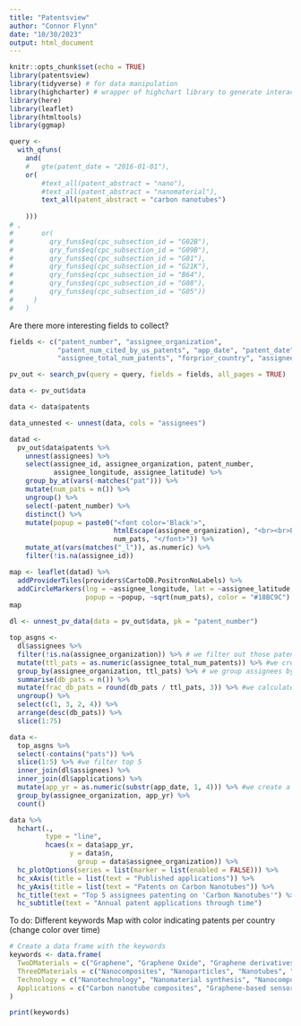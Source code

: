 ```yaml
---
title: "Patentsview"
author: "Connor Flynn"
date: "10/30/2023"
output: html_document
---
```


```r
knitr::opts_chunk$set(echo = TRUE)
library(patentsview)
library(tidyverse) # for data manipulation
library(highcharter) # wrapper of highchart library to generate interactive visualisations
library(here)
library(leaflet)
library(htmltools)
library(ggmap)
```

```r

query <- 
  with_qfuns(
    and(
    #   gte(patent_date = "2016-01-01"),
    or(
        #text_all(patent_abstract = "nano"),
        #text_all(patent_abstract = "nanomaterial"),
        text_all(patent_abstract = "carbon nanotubes")
        
    )))
# ,
#       or(
#         qry_funs$eq(cpc_subsection_id = "G02B"),
#         qry_funs$eq(cpc_subsection_id = "G09B"),
#         qry_funs$eq(cpc_subsection_id = "G01"),
#         qry_funs$eq(cpc_subsection_id = "G21K"),
#         qry_funs$eq(cpc_subsection_id = "B64"),
#         qry_funs$eq(cpc_subsection_id = "G08"),
#         qry_funs$eq(cpc_subsection_id = "G05"))
#     )
#   )
```

Are there more interesting fields to collect?


```r
fields <- c("patent_number", "assignee_organization",
            "patent_num_cited_by_us_patents", "app_date", "patent_date",
            "assignee_total_num_patents", "forprior_country", "assignee_id", "assignee_longitude", "assignee_latitude")
```

```r
pv_out <- search_pv(query = query, fields = fields, all_pages = TRUE)
```



```r
data <- pv_out$data

data <- data$patents
```


```r
data_unnested <- unnest(data, cols = "assignees")
```


```r
datad <-
  pv_out$data$patents %>%
    unnest(assignees) %>%
    select(assignee_id, assignee_organization, patent_number,
           assignee_longitude, assignee_latitude) %>%
    group_by_at(vars(-matches("pat"))) %>%
    mutate(num_pats = n()) %>%
    ungroup() %>%
    select(-patent_number) %>%
    distinct() %>%
    mutate(popup = paste0("<font color='Black'>",
                          htmlEscape(assignee_organization), "<br><br>Patents:",
                          num_pats, "</font>")) %>%
    mutate_at(vars(matches("_l")), as.numeric) %>%
    filter(!is.na(assignee_id))

map <- leaflet(datad) %>%
  addProviderTiles(providers$CartoDB.PositronNoLabels) %>%
  addCircleMarkers(lng = ~assignee_longitude, lat = ~assignee_latitude,
                   popup = ~popup, ~sqrt(num_pats), color = "#18BC9C")
map
```



```r
dl <- unnest_pv_data(data = pv_out$data, pk = "patent_number")
```

```r
top_asgns <-
  dl$assignees %>%
  filter(!is.na(assignee_organization)) %>% # we filter out those patents that are assigned to an inventor without an organization (we want only organizations)
  mutate(ttl_pats = as.numeric(assignee_total_num_patents)) %>% #we create a numeric column (ttl_pats) with total number of patents of assignee
  group_by(assignee_organization, ttl_pats) %>% # we group assignees by total number of patents (ttl_pats)
  summarise(db_pats = n()) %>%
  mutate(frac_db_pats = round(db_pats / ttl_pats, 3)) %>% #we calculate the fraction of patents from the total patents each assignee has
  ungroup() %>%
  select(c(1, 3, 2, 4)) %>%
  arrange(desc(db_pats)) %>%
  slice(1:75)
```

```r
data <-
  top_asgns %>%
  select(-contains("pats")) %>%
  slice(1:5) %>% #we filter top 5
  inner_join(dl$assignees) %>%
  inner_join(dl$applications) %>%
  mutate(app_yr = as.numeric(substr(app_date, 1, 4))) %>% #we create a new column taking only the year form the date
  group_by(assignee_organization, app_yr) %>%
  count()
```

```r

data %>% 
  hchart(., 
         type = "line", 
         hcaes(x = data$app_yr, 
               y = data$n,
                 group = data$assignee_organization)) %>%
  hc_plotOptions(series = list(marker = list(enabled = FALSE))) %>%
  hc_xAxis(title = list(text = "Published applications")) %>%
  hc_yAxis(title = list(text = "Patents on Carbon Nanotubes")) %>%
  hc_title(text = "Top 5 assignees patenting on 'Carbon Nanotubes'") %>%
  hc_subtitle(text = "Annual patent applications through time")

```

To do: 
Different keywords
Map with color indicating patents per country (change color over time)

```r
# Create a data frame with the keywords
keywords <- data.frame(
  TwoDMaterials = c("Graphene", "Graphene Oxide", "Graphene derivatives", "Transition Metal Dichalcogenides", "Boron Nitride", "Phosphorene", "Sillicene", "Stanene", "MXene", "Black phosphorus"),
  ThreeDMaterials = c("Nanocomposites", "Nanoparticles", "Nanotubes", "Nanowires", "Nanorods", "Nanofibers", "Quantom Dots", "Nanoclays", "Nanoplates", "Nanocapsules"),
  Technology = c("Nanotechnology", "Nanomaterial synthesis", "Nanocomposite materials", "Nanoelectronics", "Nanophotonics", "Nanomechanics", "Nanosensors", "Nanocarriers", "3D Printing", "Nanomedicine"),
  Applications = c("Carbon nanotube composites", "Graphene-based sensors", "3D-printed nanomaterials", "Nanomaterials for energy storage", "Nanomaterials for drug delivery", "Nanomaterials for electronics", "Nanomaterials for aerospace", "Nanomaterials for medical devices", "Nanomaterials for catalysis", "Nanomaterials for coatings")
)

print(keywords)

```

